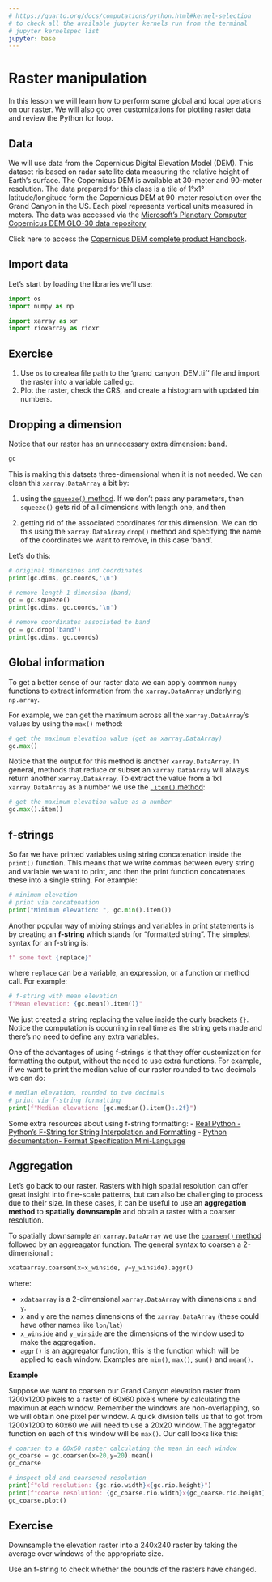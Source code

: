 ```yaml
---
# https://quarto.org/docs/computations/python.html#kernel-selection
# to check all the available jupyter kernels run from the terminal 
# jupyter kernelspec list
jupyter: base
---
```


<!-- 
Fixing the preview working directory
```python
import os
home = os.path.expanduser("~")
os.chdir(os.path.join(home,'eds-220-book'))
```
-->

# Raster manipulation

In this lesson we will learn how to perform some global and local operations on our raster. 
We will also go over customizations for plotting raster data and review the Python for loop.

## Data
<!-- https://upload.wikimedia.org/wikipedia/commons/b/bb/Grand_Canyon_National_Park_06.jpg-->

We will use data from the Copernicus Digital Elevation Model (DEM).
This dataset ris based on radar satellite data measuring the relative height of Earth's surface. 
The Copernicus DEM is available at 30-meter and 90-meter resolution.
The data prepared for this class is a tile of 1°x1° latitude/longitude form the Copernicus DEM at 90-meter resolution over the Grand Canyon in the US. 
Each pixel represents vertical units measured in meters. 
The data was accessed via the [Microsoft’s Planetary Computer Copernicus DEM GLO-30 data repository](https://planetarycomputer.microsoft.com/dataset/cop-dem-glo-30#overview)

Click here to access the [Copernicus DEM complete product Handbook](https://object.cloud.sdsc.edu/v1/AUTH_opentopography/www/metadata/Copernicus_metadata.pdf).

<!--
To create a simple map for context we will also use a file with the boundaries of the US National Parks boundaries, provided by the US National Park Service [](https://public-nps.opendata.arcgis.com/datasets/nps::nps-boundary-4/about).
-->

## Import data
Let’s start by loading the libraries we’ll use:

```python
import os
import numpy as np

import xarray as xr
import rioxarray as rioxr
```

<!--
```python
import geopandas as gpd
from shapely import Point

import matplotlib.pyplot as plt
import matplotlib.patches as mpatches
```
-->

::: {.callout-tip}
# Exercise
1. Use `os` to createa file path to the 'grand_canyon_DEM.tif' file and import the raster into a variable called `gc`.
2. Plot the raster, check the CRS, and create a histogram with updated bin numbers.
:::

<!--
And then loading our dataset:
```python
# load Grand Canyon DEM data
data_path = os.path.join(os.getcwd(),'data','grand_canyon_DEM.tif')
gc = rioxr.open_rasterio(data_path)
gc
```

A brief exploration of our dataset:
```python
# exploratory plot
gc.plot()
```

```python
# check the raster's CRS
gc.rio.crs
```

```python
# plot histogram of elevation values
# get bin values output on "disposable" variable _ 
_ = gc.plot.hist(bins=50)
```

::: {.callout-note}
# `_`
Notice in the previous line of code we used the underscore `_` to capture the output of the histogram. 
The underscore `_` is often used in Python to name a "disposable" variable we will not use in the future.
::: 
-->

<!--
## Geographic context

To have a better sense of where our raster data is, let's plot one map showing the (general) location of the tile in the world and another one showing the bounding box over the Grand Canyon National Park boundary.

```python
# get the bounds for our raster
bounds = gc.rio.bounds()
bounds
```

### World map + aoi
To show the location of our area of interest (aoi) in the world we will:
1. load the Natural Earth low-resolution world dataset available through `geopandas`
2. construct a `gpd.GeoDataFrame` with a single point in it using the `xmin` and `ymin` form the raster's bounds and the raster's crs.
3. plot the point on top of the worldmap. 

```python
# load Natural Earth worldmap
worldmap = gpd.read_file(gpd.datasets.get_path("naturalearth_lowres"))

grand_canyon = gpd.GeoDataFrame(geometry = [Point([bounds[0],bounds[1]])], crs=gc.rio.crs)

fig, ax = plt.subplots()
ax.axis('off')
worldmap.plot(ax=ax, color = 'lightgray')
grand_canyon.plot(ax=ax, marker='*', color='red')
plt.show()
```

You can check the different types of markers available for points in the [`matplolib` documentation](https://matplotlib.org/stable/api/_as_gen/matplotlib.pyplot.plot.html).

TO DO: map of tile relative to Grand Canyon

-->

## Dropping a dimension

Notice that our raster has an unnecessary extra dimension: band.

```python
gc
```

This is making this datsets three-dimensional when it is not needed. 
We can clean this `xarray.DataArray` a bit by:

1. using the [`squeeze()` method](https://docs.xarray.dev/en/stable/generated/xarray.DataArray.squeeze.html).
If we don't pass any parameters, then `squeeze()` gets rid of all dimensions with length one, and then

2. getting rid of the associated coordinates for this dimension. 
We can do this using the `xarray.DataArray` `drop()` method and specifying the name of the coordinates we want to remove, in this case 'band'.

Let's do this:
```python
# original dimensions and coordinates
print(gc.dims, gc.coords,'\n')

# remove length 1 dimension (band)
gc = gc.squeeze()
print(gc.dims, gc.coords,'\n')

# remove coordinates associated to band
gc = gc.drop('band')
print(gc.dims, gc.coords)
```

## Global information

To get a better sense of our raster data we can apply common `numpy` functions to extract information from the `xarray.DataArray` underlying `np.array`.

For example, we can get the maximum across all the `xarray.DataArray`'s values by using the `max()` method:
```python
# get the maximum elevation value (get an xarray.DataArray)
gc.max()
```

Notice that the output for this method is another `xarray.DataArray`. 
In general, methods that reduce or subset an `xarray.DataArray` will always return another `xarray.DataArray`. 
To extract the value from a 1x1 `xarray.DataArray` as a number we use the [`.item()` method](#https://docs.xarray.dev/en/stable/generated/xarray.DataArray.item.html):

```python
# get the maximum elevation value as a number
gc.max().item()
```

<!--
https://discuss.codecademy.com/t/what-are-good-reasons-to-use-string-formatting/446707

https://stackoverflow.com/questions/57150426/what-is-printf
-->

## f-strings

So far we have printed variables using string concatenation inside the `print()` function. 
This means that we write commas between every string and variable we want to print, and then the print function concatenates these into a single string. For example:

```python
# minimum elevation
# print via concatenation
print("Minimum elevation: ", gc.min().item())
```

Another popular way of mixing strings and variables in print statements is by creating an **f-string** which stands for "formatted string". 
The simplest syntax for an f-string is:
```python
f" some text {replace}"
```
where `replace` can be a variable, an expression, or a function or method call. 
For example:

```python
# f-string with mean elevation
f"Mean elevation: {gc.mean().item()}"
```

We just created a string replacing the value inside the curly brackets `{}`. 
Notice the computation is occurring in real time as the string gets made and there's no need to define any extra variables.

One of the advantages of using f-strings is that they offer customization for formatting the output, without the need to use extra functions. 
For example, if we want to print the median value of our raster rounded to two decimals we can do:

```python
# median elevation, rounded to two decimals
# print via f-string formatting
print(f"Median elevation: {gc.median().item():.2f}")
```

Some extra resources about using f-string formatting:
- [Real Python - Python's F-String for String Interpolation and Formatting](https://realpython.com/python-f-strings/)
- [Python documentation- Format Specification Mini-Language](https://docs.python.org/3/library/string.html#formatspec)


## Aggregation

Let's go back to our raster. 
Rasters with high spatial resolution can offer great insight into fine-scale patterns, but can also be challenging to process due to their size. 
In these cases, it can be useful to use an **aggregation method** to **spatially downsample** and obtain a raster with a coarser resolution. 

To spatially downsample an `xarray.DataArray` we use the [`coarsen()` method](https://xarray.pydata.org/en/v2023.10.1/generated/xarray.DataArray.coarsen.html) followed by an aggreagator function. 
The general syntax to coarsen a 2-dimensional :
```python
xdataarray.coarsen(x=x_winside, y=y_winside).aggr()
```
where:

- `xdataarray` is a 2-dimensional `xarray.DataArray` with dimensions `x` and `y`. 
- `x` and `y` are the names dimensions of the `xarray.DataArray` (these could have other names like `lon`/`lat`)
- `x_winside` and `y_winside` are the dimensions of the window used to make the aggregation. 
- `aggr()` is an aggregator function, this is the function which will be applied to each window. Examples are `min()`, `max()`, `sum()` and `mean()`.

**Example**

Suppose we want to coarsen our Grand Canyon elevation raster from 1200x1200 pixels to a raster of 60x60 pixels where by calculating the maximun at each window. 
Remember the windows are non-overlapping, so we will obtain one pixel per window. 
A quick division tells us that to got from 1200x1200 to 60x60 we will need to use a 20x20 window. 
The aggregator function on each of this window will be `max()`.
Our call looks like this:

```python
# coarsen to a 60x60 raster calculating the mean in each window
gc_coarse = gc.coarsen(x=20,y=20).mean()
gc_coarse
```

```python
# inspect old and coarsened resolution
print(f"old resolution: {gc.rio.width}x{gc.rio.height}")
print(f"coarse resolution: {gc_coarse.rio.width}x{gc_coarse.rio.height}")
gc_coarse.plot()
```

<!--
## Categorization

Let's go back to our original raster. 
Local operations on rasters refer to operations that are performed cell-by-cell. 
Our NDVI calculation in the previous lesson is such an example. 
Another popular local operation is to reclassify each cell in the raster as part of group or category. 

**Example**

Let's say we want to divide our assign each pixel to which percentile it is in.

```python
np.percentile(gc, [25,50,75])
```

```python
gc_classes = xr.apply_ufunc(
    np.digitize,
    gc,
    np.percentile(gc,[25,50,75])
)
gc_classes.plot()
```


## For loops and list comprehension

```python
perc = np.percentile(gc,[0,25,50,75,100])
perc
```

```python
for p in perc:
  print(p)
```

```python
n = len(perc)
print(f'number of elements in perc: {n} \n')
for i in range(n):
  print(f"index {i}, value: {perc[i]}")
```

```python
# create an f-string and print it for each index
for i in range(n-1):
  print(f"{perc[i]:0f} - {perc[i+1] - 1:0f}")
```

```python
# list comprehension
[f'{perc[i]:0f} - {perc[i+1] - 1:0f}' for i in range(len(perc)-1)]
```

## Graph customization

```python
# https://matplotlib.org/stable/gallery/color/colormap_reference.html
# https://matplotlib.org/stable/gallery/color/custom_cmap.html
# https://stackoverflow.com/questions/37727380/plotting-discrete-colorbar-in-legend-style-using-matplotlib

fig, ax = plt.subplots()

# ============= CUSTOMIZE COLORS ===============
n_classes = len(np.unique(gc_classes))
cmap = plt.cm.get_cmap('Oranges', n_classes)
# ==============================================

#  map elevation raster
gc_classes.plot.imshow(ax=ax, 
                       add_colorbar=False, # will add custom legend
                       cmap=cmap)

# ============= CUSTOMIZE LEGEND ===============
# -- create list of color patches for legend
patches = [mpatches.Patch(color=cmap(i)) for i in range(n_classes)]

# --- create text for each legend
percentiles = np.percentile(gc,[0,25,50,75,100])
legends = [f'{perc[i]:.0f} - {perc[i+1] - 1:.0f}' for i in range(len((perc))-1)]

# --- update legend
plt.legend(patches, # color patches
           legends, # legends
           loc='center left',  
           bbox_to_anchor=(1, 0.5), 
           title = 'Elevation (m)')
# ===============================================

# update title and axis labels
ax.set_title('Elevation at the Grand Canyon')
ax.set_xlabel('Longitude')
ax.set_ylabel('Latitude')

plt.show()
```
-->

::: {.callout-tip}
# Exercise
Downsample the elevation raster into a 240x240 raster by taking the average over windows of the appropriate size. 

Use an f-string to check whether the bounds of the rasters have changed.
:::